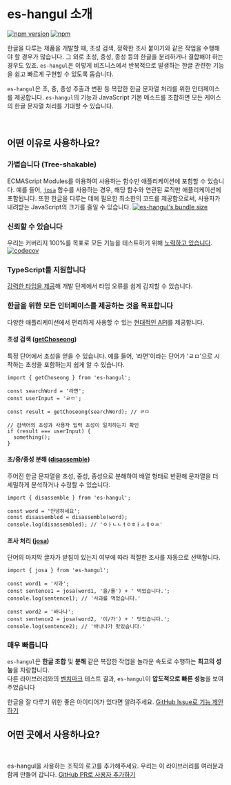 
# es-hangul 소개

[![npm version](https://img.shields.io/npm/v/es-hangul?color=000&labelColor=000&logo=npm&label=)](https://www.npmjs.com/package/es-hangul)
[![npm](https://img.shields.io/npm/dm/es-hangul?color=000&labelColor=000)](https://www.npmjs.com/package/es-hangul)

한글을 다루는 제품을 개발할 때, 초성 검색, 정확한 조사 붙이기와 같은 작업을 수행해야 할 경우가 많습니다. 그 외로 초성, 중성, 종성 등의 한글을 분리하거나 결합해야 하는 경우도 있죠. `es-hangul`은 이렇게 비즈니스에서 반복적으로 발생하는 한글 관련한 기능을 쉽고 빠르게 구현할 수 있도록 돕습니다.

`es-hangul`은 초, 중, 종성 추출과 변환 등 복잡한 한글 문자열 처리를 위한 인터페이스를 제공합니다. `es-hangul`의 기능과 JavaScript 기본 메소드를 조합하면 모든 케이스의 한글 문자열 처리를 기대할 수 있습니다.

<br />

## 어떤 이유로 사용하나요?

<Steps>

### 가볍습니다 (Tree-shakable)

ECMAScript Modules를 이용하여 사용하는 함수만 애플리케이션에 포함할 수 있습니다. 예를 들어, [`josa`](./api/core/josa) 함수를 사용하는 경우, 해당 함수와 연관된 로직만 애플리케이션에 포함됩니다.
또한 한글을 다루는 데에 필요한 최소한의 코드를 제공함으로써, 사용자가 내려받는 JavaScript의 크기를 줄일 수 있습니다.
[![es-hangul's bundle size](https://deno.bundlejs.com/?q=es-hangul&badge=detailed)](https://bundlejs.com/?q=es-hangul)

### 신뢰할 수 있습니다

우리는 커버리지 100%를 목표로 모든 기능을 테스트하기 위해 [노력하고 있습니다](./advantages/reliability).
[![codecov](https://codecov.io/gh/toss/es-hangul/branch/main/graph/badge.svg?token=토큰추가가필요합니다)](https://codecov.io/gh/toss/es-hangul)

### TypeScript를 지원합니다

[강력한 타입을 제공](./advantages/type-support)해 개발 단계에서 타입 오류를 쉽게 감지할 수 있습니다.

### 한글을 위한 모든 인터페이스를 제공하는 것을 목표합니다

다양한 애플리케이션에서 편리하게 사용할 수 있는 [현대적인 API](./api/core/assemble)를 제공합니다.

#### 초성 검색 ([getChoseong](./api/core/getChoseong))

특정 단어에서 초성을 얻을 수 있습니다. 예를 들어, '라면'이라는 단어가 'ㄹㅁ'으로 시작하는 초성을 포함하는지 쉽게 알 수 있습니다.

```tsx /getChoseong/
import { getChoseong } from 'es-hangul';

const searchWord = '라면';
const userInput = 'ㄹㅁ';

const result = getChoseong(searchWord); // ㄹㅁ

// 검색어의 초성과 사용자 입력 초성이 일치하는지 확인
if (result === userInput) {
  something();
}
```

#### 초/중/종성 분해 ([disassemble](./api/core/disassemble))

주어진 한글 문자열을 초성, 중성, 종성으로 분해하여 배열 형태로 반환해 문자열을 더 세밀하게 분석하거나 수정할 수 있습니다.

```tsx /disassemble/
import { disassemble } from 'es-hangul';

const word = '안녕하세요';
const disassembled = disassemble(word);
console.log(disassembled); // 'ㅇㅏㄴㄴㅕㅇㅎㅏㅅㅔㅇㅛ'
```

#### 조사 처리 ([josa](./api/core/josa))

단어의 마지막 글자가 받침이 있는지 여부에 따라 적절한 조사를 자동으로 선택합니다.

```tsx /josa/
import { josa } from 'es-hangul';

const word1 = '사과';
const sentence1 = josa(word1, '을/를') + ' 먹었습니다.';
console.log(sentence1); // '사과를 먹었습니다.'

const word2 = '바나나';
const sentence2 = josa(word2, '이/가') + ' 맛있습니다.';
console.log(sentence2); // '바나나가 맛있습니다.'
```

### 매우 빠릅니다

`es-hangul`은 **한글 조합** 및 **분해** 같은 복잡한 작업을 놀라운 속도로 수행하는 **최고의 성능**을 자랑합니다.<br/>
다른 라이브러리와의 [벤치마크](./advantages/benchmark) 테스트 결과, `es-hangul`이 **압도적으로 빠른 성능**을 보여주었습니다

<Callout type="info">

한글을 잘 다루기 위한 좋은 아이디어가 있다면 알려주세요. [GitHub Issue로 기능 제안하기](https://github.com/toss/es-hangul/issues/new?assignees=&labels=feature&projects=&template=feature_request.yml&title=%5BFeature%5D%3A)

</Callout>

</Steps>

## 어떤 곳에서 사용하나요?

<br />

<Adopters />

<Callout type="info">

es-hangul을 사용하는 조직의 로고를 추가해주세요. 우리는 이 라이브러리를 여러분과 함께 만들어 갑니다. [GitHub PR로 사용자 추가하기](https://github.com/toss/es-hangul/blob/main/docs/src/components/introduction/Adopters.tsx)

</Callout>
